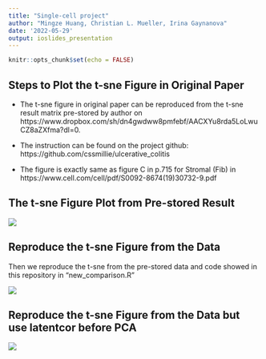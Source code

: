 ```yaml
---
title: "Single-cell project"
author: "Mingze Huang, Christian L. Mueller, Irina Gaynanova"
date: '2022-05-29'
output: ioslides_presentation
---
```


```r
knitr::opts_chunk$set(echo = FALSE)
```

## Steps to Plot the t-sne Figure in Original Paper

- The t-sne figure in original paper can be reproduced from the t-sne result matrix pre-stored by author on https://www.dropbox.com/sh/dn4gwdww8pmfebf/AACXYu8rda5LoLwuCZ8aZXfma?dl=0.

- The instruction can be found on the project github: https://github.com/cssmillie/ulcerative_colitis

- The figure is exactly same as figure C in p.715 for Stromal (Fib) in https://www.cell.com/cell/pdf/S0092-8674(19)30732-9.pdf

## The t-sne Figure Plot from Pre-stored Result
![](pre-stored t-sne.png)


## Reproduce the t-sne Figure from the Data 

Then we reproduce the t-sne from the pre-stored data and code showed in this repository in "new_comparison.R"

![](from data to t-sne.png)

## Reproduce the t-sne Figure from the Data but use latentcor before PCA

![](latentcor before pca.png)

